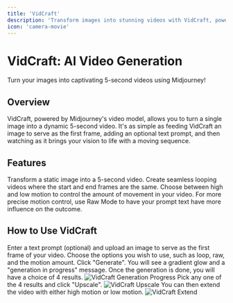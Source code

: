 ```yaml
---
title: 'VidCraft'
description: 'Transform images into stunning videos with VidCraft, powered by Midjourney.'
icon: 'camera-movie'
---
```


# VidCraft: AI Video Generation

<Tip>
  Turn your images into captivating 5-second videos using Midjourney!
</Tip>

## Overview

VidCraft, powered by Midjourney's video model, allows you to turn a single image into a dynamic 5-second video. It's as simple as feeding VidCraft an image to serve as the first frame, adding an optional text prompt, and then watching as it brings your vision to life with a moving sequence.

## Features

<CardGroup cols={2}>
  <Card title="Image to Video" icon="image">
    Transform a static image into a 5-second video.
  </Card>
  <Card title="Looping Videos" icon="recycle">
    Create seamless looping videos where the start and end frames are the same.
  </Card>
  <Card title="Motion Control" icon="wind">
    Choose between high and low motion to control the amount of movement in your video.
  </Card>
  <Card title="Raw Mode" icon="sliders">
    For more precise motion control, use Raw Mode to have your prompt text have more influence on the outcome.
  </Card>
</CardGroup>

## How to Use VidCraft

<Steps>
  <Step title="Input Prompt and Image">
    Enter a text prompt (optional) and upload an image to serve as the first frame of your video.
  </Step>
  <Step title="Select Options">
    Choose the options you wish to use, such as loop, raw, and the motion amount.
  </Step>
  <Step title="Generate Previews">
    Click "Generate". You will see a gradient glow and a "generation in progress" message. Once the generation is done, you will have a choice of 4 results.
    <Frame>
      <img src="https://pixiomedia.nyc3.digitaloceanspaces.com/docs/vidcraft1.png" alt="VidCraft Generation Progress" />
    </Frame>
  </Step>
  <Step title="Upscale Your Video">
    Pick any one of the 4 results and click "Upscale".
    <Frame>
      <img src="https://pixiomedia.nyc3.digitaloceanspaces.com/docs/vidcraft2.png" alt="VidCraft Upscale" />
    </Frame>
  </Step>
  <Step title="Extend Your Video">
    You can then extend the video with either high motion or low motion.
    <Frame>
      <img src="https://pixiomedia.nyc3.digitaloceanspaces.com/docs/vidcraft3.png" alt="VidCraft Extend" />
    </Frame>
  </Step>
</Steps>